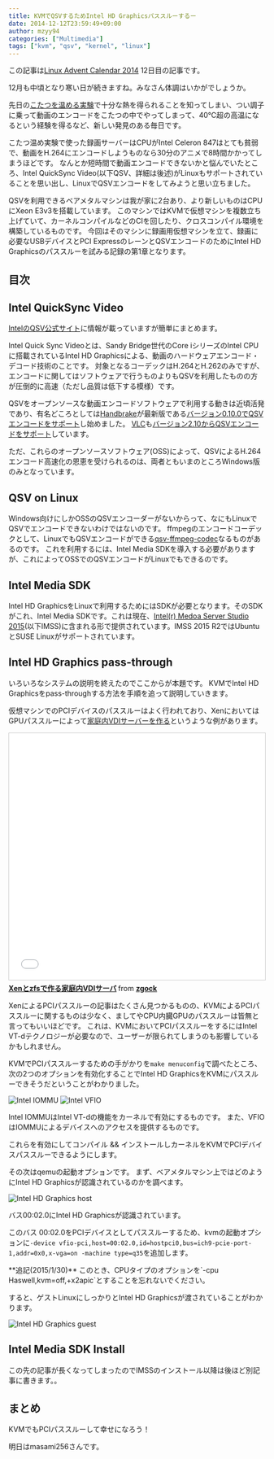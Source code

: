 ```yaml
---
title: KVMでQSVするためIntel HD Graphicsパススルーするー
date: 2014-12-12T23:59:49+09:00
author: mzyy94
categories: ["Multimedia"]
tags: ["kvm", "qsv", "kernel", "linux"]
---
```


この記事は[Linux Advent Calendar 2014](http://qiita.com/advent-calendar/2014/linux) 12日目の記事です。

12月も中頃となり寒い日が続きますね。みなさん体調はいかがでしょうか。

先日の[こたつを温める実験](../2014/2014-12-10-kotatsu-heating.md)で十分な熱を得られることを知ってしまい、つい調子に乗って動画のエンコードをこたつの中でやってしまって、40℃超の高温になるという経験を得るなど、新しい発見のある毎日です。

こたつ温め実験で使った録画サーバーはCPUがIntel Celeron 847はとても貧弱で、動画をH.264にエンコードしようものなら30分のアニメで8時間かかってしまうほどです。
なんとか短時間で動画エンコードできないかと悩んでいたところ、Intel QuickSync Video(以下QSV、詳細は後述)がLinuxもサポートされていることを思い出し、LinuxでQSVエンコードをしてみようと思い立ちました。

QSVを利用できるベアメタルマシンは我が家に2台あり、より新しいものはCPUにXeon E3v3を搭載しています。
このマシンではKVMで仮想マシンを複数立ち上げていて、カーネルコンパイルなどのCIを回したり、クロスコンパイル環境を構築しているものです。
今回はそのマシンに録画用仮想マシンを立て、録画に必要なUSBデバイスとPCI ExpressのレーンとQSVエンコードのためにIntel HD Graphicsのパススルーを試みる記録の第1章となります。

## 目次


## Intel QuickSync Video

[IntelのQSV公式サイト](http://www.intel.co.jp/content/www/jp/ja/architecture-and-technology/quick-sync-video/quick-sync-video-general.html)に情報が載っていますが簡単にまとめます。

Intel Quick Sync Videoとは、Sandy Bridge世代のCore iシリーズのIntel CPUに搭載されているIntel HD Graphicsによる、動画のハードウェアエンコード・デコード技術のことです。
対象となるコーデックはH.264とH.262のみですが、エンコードに関してはソフトウェアで行うものよりもQSVを利用したものの方が圧倒的に高速（ただし品質は低下する模様）です。

QSVをオープンソースな動画エンコードソフトウェアで利用する動きは近頃活発であり、有名どころとしては[Handbrake](https://handbrake.fr)が最新版である[バージョン0.10.0でQSVエンコードをサポート](https://handbrake.fr/news.php?article=27)し始めました。
[VLC](http://www.videolan.org)も[バージョン2.10からQSVエンコードをサポート](http://www.videolan.org/vlc/releases/2.1.0.html)しています。

ただ、これらのオープンソースソフトウェア(OSS)によって、QSVによるH.264エンコード高速化の恩恵を受けられるのは、両者ともいまのところWindows版のみとなっています。


## QSV on Linux

Windows向けにしかOSSのQSVエンコーダーがないからって、なにもLinuxでQSVでエンコードできないわけではないのです。
ffmpegのエンコードコーデックとして、LinuxでもQSVエンコードができる[qsv-ffmpeg-codec](https://github.com/shenhailuanma/qsv-ffmpeg-codec)なるものがあるのです。
これを利用するには、Intel Media SDKを導入する必要がありますが、これによってOSSでのQSVエンコードがLinuxでもできるのです。


## Intel Media SDK

Intel HD GraphicsをLinuxで利用するためにはSDKが必要となります。そのSDKがこれ、Intel Media SDKです。これは現在、[Intel(r) Medoa Server Studio 2015](https://software.intel.com/en-us/intel-media-server-studio)(以下IMSS)に含まれる形で提供されています。IMSS 2015 R2ではUbuntuとSUSE Linuxがサポートされています。


## Intel HD Graphics pass-through

いろいろなシステムの説明を終えたのでここからが本題です。
KVMでIntel HD Graphicsをpass-throughする方法を手順を追って説明していきます。

仮想マシンでのPCIデバイスのパススルーはよく行われており、XenにおいてはGPUパススルーによって[家庭内VDIサーバーを作る](http://www.slideshare.net/zgock/203o)というような例があります。

<iframe src="//www.slideshare.net/slideshow/embed_code/key/bjnCgn3SxvB1Nf" width="595" height="485" frameborder="0" marginwidth="0" marginheight="0" scrolling="no" style="border:1px solid #CCC; border-width:1px; margin-bottom:5px; max-width: 100%;" allowfullscreen> </iframe> <div style="margin-bottom:5px"> <strong> <a href="//www.slideshare.net/zgock/203o" title="Xenとzfsで作る家庭内VDIサーバ" target="_blank">Xenとzfsで作る家庭内VDIサーバ</a> </strong> from <strong><a target="_blank" href="//www.slideshare.net/zgock">zgock</a></strong> </div>

XenによるPCIパススルーの記事はたくさん見つかるものの、KVMによるPCIパススルーに関するものは少なく、ましてやCPU内臓GPUのパススルーは皆無と言ってもいいほどです。
これは、KVMにおいてPCIパススルーをするにはIntel VT-dテクノロジーが必要なので、ユーザーが限られてしまうのも影響しているかもしれません。

KVMでPCIパススルーするための手がかりを`make menuconfig`で調べたところ、次の2つのオプションを有効化することでIntel HD GraphicsをKVMにパススルーできそうだということがわかりました。

![Intel IOMMU](/assets/images/2014/12/12/Intel-IOMMU-option.png)
![Intel VFIO](/assets/images/2014/12/12/VFIO-option.png)

Intel IOMMUはIntel VT-dの機能をカーネルで有効にするものです。
また、VFIOはIOMMUによるデバイスへのアクセスを提供するものです。

これらを有効にしてコンパイル && インストールしカーネルをKVMでPCIデバイスパススルーできるようにします。

その次はqemuの起動オプションです。
まず、ベアメタルマシン上ではどのようにIntel HD Graphicsが認識されているのかを調べます。

![Intel HD Graphics host](/assets/images/2014/12/12/Intel-HD-Graphics-Host.png)

バス00:02.0にIntel HD Graphicsが認識されています。

このバス 00:02.0をPCIデバイスとしてパススルーするため、kvmの起動オプションに`-device vfio-pci,host=00:02.0,id=hostpci0,bus=ich9-pcie-port-1,addr=0x0,x-vga=on -machine type=q35`を追加します。

<Notice type="info">
**追記(2015/1/30)** このとき、CPUタイプのオプションを`-cpu Haswell,kvm=off,+x2apic`とすることを忘れないでください。
</Notice>

すると、ゲストLinuxにしっかりとIntel HD Graphicsが渡されていることがわかります。

![Intel HD Graphics guest](/assets/images/2014/12/12/Intel-HD-Graphics-Guest.png)

## Intel Media SDK Install

この先の記事が長くなってしまったのでIMSSのインストール以降は後ほど別記事に書きます。。


## まとめ

KVMでもPCIパススルーして幸せになろう！


明日はmasami256さんです。
